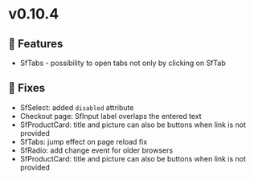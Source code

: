 
<Meta title="Releases/v0.10.4 - Latest/Change log" />

# v0.10.4

## 🚀 Features


- SfTabs - possibility to open tabs not only by clicking on SfTab


## 🐛 Fixes


- SfSelect: added `disabled` attribute
- Checkout page: SfInput label overlaps the entered text
- SfProductCard: title and picture can also be buttons when link is not provided
- SfTabs: jump effect on page reload fix
- SfRadio: add change event for older browsers 
- SfProductCard: title and picture can also be buttons when link is not provided
